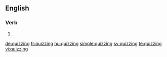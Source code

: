 ==English==

===Verb===
{{head|en}}

# {{present participle of|quiz}}

[[de:quizzing]]
[[fr:quizzing]]
[[hu:quizzing]]
[[simple:quizzing]]
[[sv:quizzing]]
[[te:quizzing]]
[[vi:quizzing]]